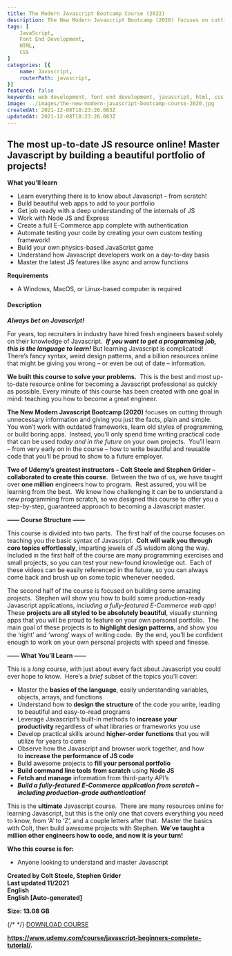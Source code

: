 ```yaml
---
title: The Modern Javascript Bootcamp Course (2022)
description: The New Modern Javascript Bootcamp (2020) focuses on cutting through unnecessary information and giving you just the facts, plain and simple.  You won’t work with outdated frameworks, learn old styles of programming, or build boring apps.  Instead, you’ll only spend time writing practical code that can be used today and in the future on your own projects.  You’ll learn – from very early on in the course – how to write beautiful and reusable code that you’ll be proud to show to a future employer
tags: [
	JavaScript,
    Font End Development,
    HTML,
    CSS
]
categories: [{
	name: Javascript,
    routerPath: javascript,
}]
featured: false
keywords: web development, font end development, javascript, html, css, javascript projects
image: ../images/the-new-modern-javascript-bootcamp-course-2020.jpg
createdAt: 2021-12-08T18:23:26.083Z
updatedAt: 2021-12-08T18:23:26.083Z
---
```


## **The most up-to-date JS resource online! Master Javascript by building a beautiful portfolio of projects!**

**What you’ll learn**

-   Learn everything there is to know about Javascript – from scratch!
-   Build beautiful web apps to add to your portfolio
-   Get job ready with a deep understanding of the internals of JS
-   Work with Node JS and Express
-   Create a full E-Commerce app complete with authentication
-   Automate testing your code by creating your own custom testing framework!
-   Build your own physics-based JavaScript game
-   Understand how Javascript developers work on a day-to-day basis
-   Master the latest JS features like async and arrow functions

**Requirements**

-   A Windows, MacOS, or Linux-based computer is required

#### **Description**

**_Always bet on Javascript!_**

For years, top recruiters in industry have hired fresh engineers based solely on their knowledge of Javascript.  **_If you want to get a programming job, this is the language to learn!_** But learning Javascript is complicated!  There’s fancy syntax, weird design patterns, and a billion resources online that might be giving you wrong – or even be out of date – information.

**We built this course to solve your problems.**  This is the best and most up-to-date resource online for becoming a Javascript professional as quickly as possible. Every minute of this course has been created with one goal in mind: teaching you how to become a great engineer.

**The New Modern Javascript Bootcamp (2020)** focuses on cutting through unnecessary information and giving you just the facts, plain and simple.  You won’t work with outdated frameworks, learn old styles of programming, or build boring apps.  Instead, you’ll only spend time writing practical code that can be used *today* *and in the future* on your own projects.  You’ll learn – from very early on in the course – how to write beautiful and reusable code that you’ll be proud to show to a future employer.

**Two of Udemy’s greatest instructors – Colt Steele and Stephen Grider – collaborated to create this course**.  Between the two of us, we have taught over **one million** engineers how to program.  Rest assured, you will be learning from the best.  We know how challenging it can be to understand a new programming from scratch, so we designed this course to offer you a step-by-step, guaranteed approach to becoming a Javascript master.

**—— Course Structure ——**

This course is divided into two parts.  The first half of the course focuses on teaching you the basic syntax of Javascript.  **Colt will walk you through core topics effortlessly**, imparting jewels of JS wisdom along the way.  Included in the first half of the course are many programming exercises and small projects, so you can test your new-found knowledge out.  Each of these videos can be easily referenced in the future, so you can always come back and brush up on some topic whenever needed.

The second half of the course is focused on building some amazing projects.  Stephen will show you how to build some production-ready Javascript applications, *including a fully-featured E-Commerce web app*!  These **projects are all styled to be absolutely beautiful**, visually stunning apps that you will be proud to feature on your own personal portfolio.  The main goal of these projects is to **highlight design patterns**, and show you the ‘right’ and ‘wrong’ ways of writing code.  By the end, you’ll be confident enough to work on your own personal projects with speed and finesse.

**—— What You’ll Learn ——**

This is a *long* course, with just about every fact about Javascript you could ever hope to know.  Here’s a *brief* subset of the topics you’ll cover:

-   Master the **basics of the language**, easily understanding variables, objects, arrays, and functions
-   Understand how to **design the structure** of the code you write, leading to beautiful and easy-to-read programs
-   Leverage Javascript’s built-in methods to **increase your productivity** regardless of what libraries or frameworks you use
-   Develop practical skills around **higher-order** **functions** that you will utilize for years to come
-   Observe how the Javascript and browser work together, and how to **increase the performance of JS code**
-   Build awesome projects to **fill your personal portfolio**
-   **Build command line tools** **from scratch** using **Node JS**
-   **Fetch and manage** information from third-party API’s
-   **_Build a fully-featured E-Commerce application from scratch – including production-grade authentication!_**

This is the **ultimate** Javascript course.  There are many resources online for learning Javascript, but this is the only one that covers everything you need to know, from ‘A’ to ‘Z’, and a couple letters after that.  Master the basics with Colt, then build awesome projects with Stephen. **We’ve taught a million other engineers how to code, and now it is your turn!**

**Who this course is for:**

-   Anyone looking to understand and master Javascript

**Created by Colt Steele, Stephen Grider**  
**Last updated 11/2021**  
**English**  
**English \[Auto-generated\]**

**Size: 13.08 GB**

{/* <DownloadBTN link="" /> */}
[DOWNLOAD COURSE](<https://gigacourse.com/wp-content/uploads/2021/12/GigaCourse.Com-Udemy%20-%20The%20Modern%20Javascript%20Bootcamp%20Course%20(2022).torrent>)

**https://www.udemy.com/course/javascript-beginners-complete-tutorial/.**
